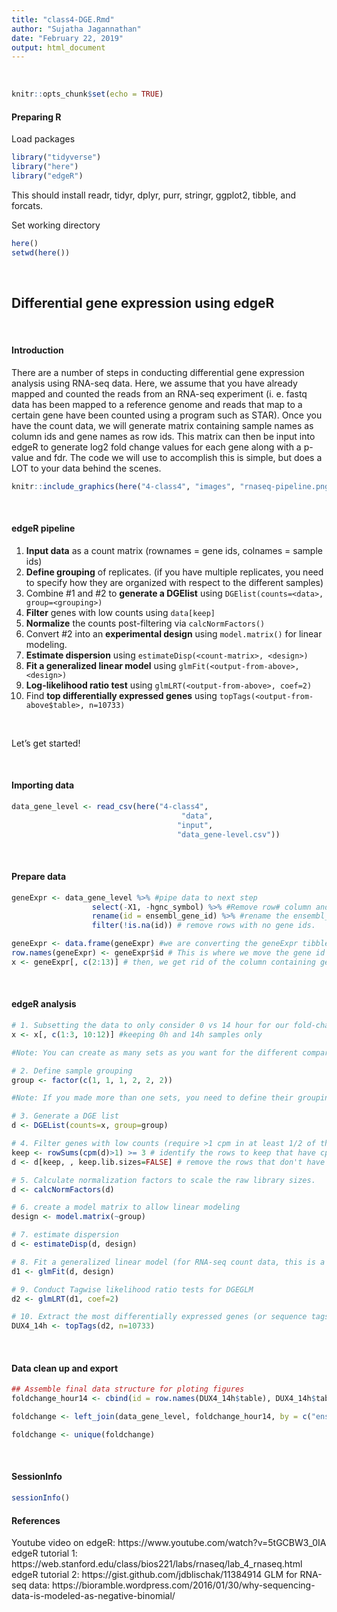 ```yaml
---
title: "class4-DGE.Rmd"
author: "Sujatha Jagannathan"
date: "February 22, 2019"
output: html_document
---
```


<br/>  

```r
knitr::opts_chunk$set(echo = TRUE)
```

#### Preparing R
Load packages  
```r
library("tidyverse")
library("here")
library("edgeR")
```
This should install readr, tidyr, dplyr, purr, stringr, ggplot2, tibble, and forcats.

Set working directory
```r
here()
setwd(here())
```

<br/>  

## Differential gene expression using edgeR    

<br/>  

#### Introduction

There are a number of steps in conducting differential gene expression analysis using RNA-seq data. Here, we assume that you have already mapped and counted the reads from an RNA-seq experiment (i. e. fastq data has been mapped to a reference genome and reads that map to a certain gene have been counted using a program such as STAR). Once you have the count data, we will generate matrix containing sample names as column ids and gene names as row ids. This matrix can then be input into edgeR to generate log2 fold change values for each gene along with a p-value and fdr. The code we will use to accomplish this is simple, but does a LOT to your data behind the scenes. 

```r
knitr::include_graphics(here("4-class4", "images", "rnaseq-pipeline.png"), dpi = 200)
```

<br/>  

#### edgeR pipeline

1. **Input data** as a count matrix (rownames = gene ids, colnames = sample ids)
2. **Define grouping** of replicates. (if you have multiple replicates, you need to specify how they are organized with respect to the different samples)
3. Combine #1 and #2 to **generate a DGElist** using `DGElist(counts=<data>, group=<grouping>)`
4. **Filter** genes with low counts using `data[keep]`
5. **Normalize** the counts post-filtering via `calcNormFactors()`
6. Convert #2 into an **experimental design** using `model.matrix()` for linear modeling. 
7. **Estimate dispersion** using `estimateDisp(<count-matrix>, <design>)`
8. **Fit a generalized linear model** using `glmFit(<output-from-above>, <design>)`
9. **Log-likelihood ratio test** using `glmLRT(<output-from-above>, coef=2)`
10. Find **top differentially expressed genes** using `topTags(<output-from-above$table>, n=10733)`

<br/>  

Let's get started! 

<br/>  

#### Importing data
```r
data_gene_level <- read_csv(here("4-class4", 
                                      "data", 
                                     "input",
                                     "data_gene-level.csv"))

```

<br/>  

#### Prepare data
```r
geneExpr <- data_gene_level %>% #pipe data to next step
                  select(-X1, -hgnc_symbol) %>% #Remove row# column and gene symbol
                  rename(id = ensembl_gene_id) %>% #rename the ensembl_gene_id to id
                  filter(!is.na(id)) # remove rows with no gene ids. 

geneExpr <- data.frame(geneExpr) #we are converting the geneExpr tibble to a data.frame for a specific reason. Tibbles do not allow a variable to be contained in a row name. Therefore, they don't allow row names at all. But for edgeR to work, we need the count data to be in a matrix with gene names as row names and sample names as column names. 
row.names(geneExpr) <- geneExpr$id # This is where we move the gene id information into row name
x <- geneExpr[, c(2:13)] # then, we get rid of the column containing gene id. Thus, generating out matrix of count data. 
```

<br/>  

#### edgeR analysis
```r
# 1. Subsetting the data to only consider 0 vs 14 hour for our fold-change calculations
x <- x[, c(1:3, 10:12)] #keeping 0h and 14h samples only

#Note: You can create as many sets as you want for the different comparisions you want to make, such as x1, x2, and so on. Just make sure to do the following steps also for each of the sets you made.

# 2. Define sample grouping
group <- factor(c(1, 1, 1, 2, 2, 2))

#Note: If you made more than one sets, you need to define their grouping individually as group1, group2, etc. 

# 3. Generate a DGE list
d <- DGEList(counts=x, group=group)

# 4. Filter genes with low counts (require >1 cpm in at least 1/2 of the samples) & normalize
keep <- rowSums(cpm(d)>1) >= 3 # identify the rows to keep that have cpm() > 1
d <- d[keep, , keep.lib.sizes=FALSE] # remove the rows that don't have sufficient cpm

# 5. Calculate normalization factors to scale the raw library sizes.
d <- calcNormFactors(d)

# 6. create a model matrix to allow linear modeling
design <- model.matrix(~group)

# 7. estimate dispersion
d <- estimateDisp(d, design)

# 8. Fit a generalized linear model (for RNA-seq count data, this is a negative binomial generalized log-linear model. More info in the reference. )
d1 <- glmFit(d, design)

# 9. Conduct Tagwise likelihood ratio tests for DGEGLM
d2 <- glmLRT(d1, coef=2)

# 10. Extract the most differentially expressed genes (or sequence tags) from a test object, ranked either by p-value or by absolute log-fold-change.
DUX4_14h <- topTags(d2, n=10733) 
```

<br/>  

#### Data clean up and export
```r
## Assemble final data structure for ploting figures
foldchange_hour14 <- cbind(id = row.names(DUX4_14h$table), DUX4_14h$table)

foldchange <- left_join(data_gene_level, foldchange_hour14, by = c("ensembl_gene_id" = "id"))

foldchange <- unique(foldchange)
```

<br/>  

#### SessionInfo

```r
sessionInfo()
```

#### References
Youtube video on edgeR: https://www.youtube.com/watch?v=5tGCBW3_0IA  
edgeR tutorial 1: https://web.stanford.edu/class/bios221/labs/rnaseq/lab_4_rnaseq.html
edgeR tutorial 2: https://gist.github.com/jdblischak/11384914
GLM for RNA-seq data: https://bioramble.wordpress.com/2016/01/30/why-sequencing-data-is-modeled-as-negative-binomial/
